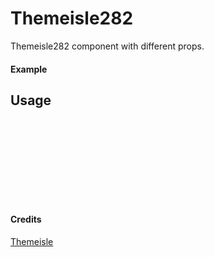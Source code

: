 
<Meta of={Themeisle282} title="Themeisle/Themeisle282" />

# Themeisle282

Themeisle282 component with different props.

#### Example

<Canvas of={Themeisle282.Primary} />

## Usage

```ts
import { Themeisle282 } from "yadl-ui";

const Example = () => {
  return (
      <Themeisle282 />
  );
};

export default Example;
```

#### Credits
[Themeisle](https://themeisle.com/illustrations)
